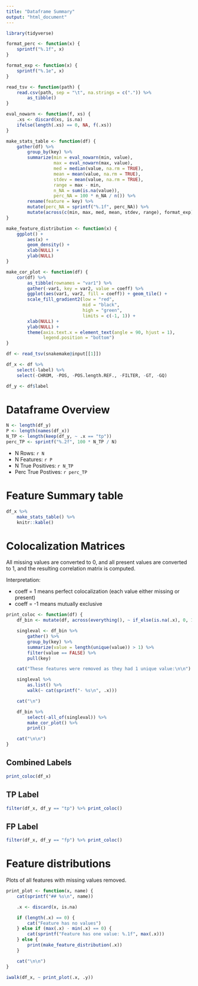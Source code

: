 ```yaml
---
title: "Dataframe Summary"
output: "html_document"
---
```


```r
library(tidyverse)

format_perc <- function(x) {
    sprintf("%.1f", x)
}

format_exp <- function(x) {
    sprintf("%.1e", x)
}

read_tsv <- function(path) {
    read.csv(path, sep = "\t", na.strings = c(".")) %>%
        as_tibble()
}

eval_nowarn <- function(f, xs) {
    .xs <- discard(xs, is.na)
    ifelse(length(.xs) == 0, NA, f(.xs))
}

make_stats_table <- function(df) {
    gather(df) %>%
        group_by(key) %>%
        summarize(min = eval_nowarn(min, value),
                  max = eval_nowarn(max, value),
                  med = median(value, na.rm = TRUE),
                  mean = mean(value, na.rm = TRUE),
                  stdev = mean(value, na.rm = TRUE),
                  range = max - min,
                  n_NA = sum(is.na(value)),
                  perc_NA = 100 * n_NA / n()) %>%
        rename(feature = key) %>%
        mutate(perc_NA = sprintf("%.1f", perc_NA)) %>%
        mutate(across(c(min, max, med, mean, stdev, range), format_exp))
}

make_feature_distribution <- function(x) {
    ggplot() +
        aes(x) +
        geom_density() +
        xlab(NULL) +
        ylab(NULL)
}

make_cor_plot <- function(df) {
    cor(df) %>%
        as_tibble(rownames = "var1") %>%
        gather(-var1, key = var2, value = coeff) %>%
        ggplot(aes(var1, var2, fill = coeff)) + geom_tile() +
        scale_fill_gradient2(low = "red",
                             mid = "black",
                             high = "green",
                             limits = c(-1, 1)) +
        xlab(NULL) +
        ylab(NULL) +
        theme(axis.text.x = element_text(angle = 90, hjust = 1),
              legend.position = "bottom")
}

df <- read_tsv(snakemake@input[[1]])

df_x <- df %>%
    select(-label) %>%
    select(-CHROM, -POS, -POS.length.REF., -FILTER, -GT, -GQ)

df_y <- df$label

```

# Dataframe Overview

```r
N <- length(df_y)
P <- length(names(df_x))
N_TP <- length(keep(df_y, ~ .x == "tp"))
perc_TP <- sprintf("%.2f", 100 * N_TP / N)
```

* N Rows: `r N`
* N Features: `r P`
* N True Positives: `r N_TP`
* Perc True Postives: `r perc_TP`

# Feature Summary table

```r

df_x %>%
    make_stats_table() %>%
    knitr::kable()

```

# Colocalization Matrices

All missing values are converted to 0, and all present values are converted to
1, and the resulting correlation matrix is computed.

Interpretation:

- coeff = 1 means perfect colocalization (each value either missing or present)
- coeff = -1 means mutually exclusive


```r

print_coloc <- function(df) {
    df_bin <- mutate(df, across(everything(), ~ if_else(is.na(.x), 0, 1)))

    singleval <- df_bin %>%
        gather() %>%
        group_by(key) %>%
        summarize(value = length(unique(value)) > 1) %>%
        filter(value == FALSE) %>%
        pull(key)

    cat("These features were removed as they had 1 unique value:\n\n")

    singleval %>%
        as.list() %>%
        walk(~ cat(sprintf("- %s\n", .x)))

    cat("\n")

    df_bin %>%
        select(-all_of(singleval)) %>%
        make_cor_plot() %>%
        print()

    cat("\n\n")
}

```


## Combined Labels

```r

print_coloc(df_x)

```

## TP Label

```r

filter(df_x, df_y == "tp") %>% print_coloc()

```

## FP Label

```r

filter(df_x, df_y == "fp") %>% print_coloc()

```

# Feature distributions

Plots of all features with missing values removed.

```r

print_plot <- function(x, name) {
    cat(sprintf("## %s\n", name))

    .x <- discard(x, is.na)

    if (length(.x) == 0) {
        cat("Feature has no values")
    } else if (max(.x) - min(.x) == 0) {
        cat(sprintf("Feature has one value: %.1f", max(.x)))
    } else {
        print(make_feature_distribution(.x))
    }

    cat("\n\n")
}

iwalk(df_x, ~ print_plot(.x, .y))

```
